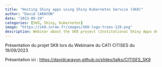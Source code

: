 ```yaml
---
title: "Hosting Shiny apps using Shiny Kubernetes Service (SK8)"
author: "David CARAYON"
date: "2023-09-29"
categories: [SK8, Shiny, Kubernetes]
image: "https://sk8.inrae.fr/images/SK8-logo-trans-128.png"
description: Webinar about the SK8 project (Institutional Shiny Apps deployment using Docker, Kubernetes, Gitlab CI/CD)
---
```



Présentation du projet SK8 lors du Webinaire du CATI CITISES du 19/09/2023


:::{.callout-tip appearance="simple"}
Présentation ici : [https://davidcarayon.github.io/slides/talks/CITISES_SK8](https://davidcarayon.github.io/slides/talks/CITISES_SK8)
:::
